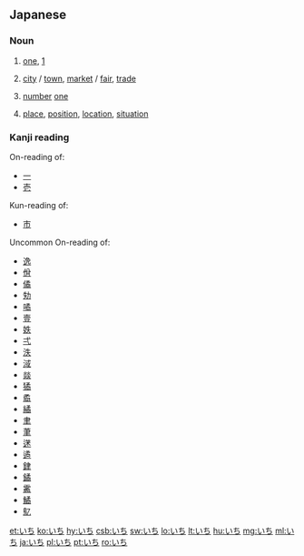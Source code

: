 ==Japanese==

===Noun===
{{ja-noun}}

# {{ja-def|一}} [[one]], [[1]]
# {{ja-def|市}} [[city]] / [[town]], [[market]] / [[fair]], [[trade]]
# {{ja-def|壱}} [[number]] [[one]]
# {{ja-def|位置|位地}} [[place]], [[position]], [[location]], [[situation]]

===Kanji reading===
{{ja-kanji reading|rom=ichi}}
; On-reading of: 
* [[一]]
* [[壱]]
; Kun-reading of: 
* [[市]]
; Uncommon On-reading of: 
{{attention|ja|should there be a separate section like this?}}
* [[逸]]
* [[佾]]
* [[僪]]
* [[劮]]
* [[噊]]
* [[壹]]
* [[妷]]
* [[弌]]
* [[泆]]
* [[淢]]
* [[燚]]
* [[獝]]
* [[矞]]
* [[繘]]
* [[聿]]
* [[茟]]
* [[蒁]]
* [[遹]]
* [[銉]]
* [[鐍]]
* [[霱]]
* [[鱊]]
* [[鳦]]

[[et:いち]]
[[ko:いち]]
[[hy:いち]]
[[csb:いち]]
[[sw:いち]]
[[lo:いち]]
[[lt:いち]]
[[hu:いち]]
[[mg:いち]]
[[ml:いち]]
[[ja:いち]]
[[pl:いち]]
[[pt:いち]]
[[ro:いち]]
